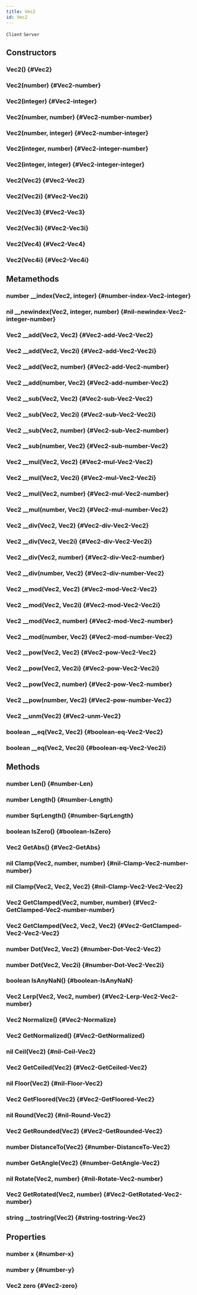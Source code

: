 ```yaml
---
title: Vec2
id: Vec2
---
```

`Client`
`Server`

## Constructors

### Vec2() {#Vec2}

### Vec2(number) {#Vec2-number}

### Vec2(integer) {#Vec2-integer}

### Vec2(number, number) {#Vec2-number-number}

### Vec2(number, integer) {#Vec2-number-integer}

### Vec2(integer, number) {#Vec2-integer-number}

### Vec2(integer, integer) {#Vec2-integer-integer}

### Vec2(Vec2) {#Vec2-Vec2}

### Vec2(Vec2i) {#Vec2-Vec2i}

### Vec2(Vec3) {#Vec2-Vec3}

### Vec2(Vec3i) {#Vec2-Vec3i}

### Vec2(Vec4) {#Vec2-Vec4}

### Vec2(Vec4i) {#Vec2-Vec4i}

## Metamethods

### number __index(Vec2, integer) {#number-index-Vec2-integer}

### nil __newindex(Vec2, integer, number) {#nil-newindex-Vec2-integer-number}

### Vec2 __add(Vec2, Vec2) {#Vec2-add-Vec2-Vec2}

### Vec2 __add(Vec2, Vec2i) {#Vec2-add-Vec2-Vec2i}

### Vec2 __add(Vec2, number) {#Vec2-add-Vec2-number}

### Vec2 __add(number, Vec2) {#Vec2-add-number-Vec2}

### Vec2 __sub(Vec2, Vec2) {#Vec2-sub-Vec2-Vec2}

### Vec2 __sub(Vec2, Vec2i) {#Vec2-sub-Vec2-Vec2i}

### Vec2 __sub(Vec2, number) {#Vec2-sub-Vec2-number}

### Vec2 __sub(number, Vec2) {#Vec2-sub-number-Vec2}

### Vec2 __mul(Vec2, Vec2) {#Vec2-mul-Vec2-Vec2}

### Vec2 __mul(Vec2, Vec2i) {#Vec2-mul-Vec2-Vec2i}

### Vec2 __mul(Vec2, number) {#Vec2-mul-Vec2-number}

### Vec2 __mul(number, Vec2) {#Vec2-mul-number-Vec2}

### Vec2 __div(Vec2, Vec2) {#Vec2-div-Vec2-Vec2}

### Vec2 __div(Vec2, Vec2i) {#Vec2-div-Vec2-Vec2i}

### Vec2 __div(Vec2, number) {#Vec2-div-Vec2-number}

### Vec2 __div(number, Vec2) {#Vec2-div-number-Vec2}

### Vec2 __mod(Vec2, Vec2) {#Vec2-mod-Vec2-Vec2}

### Vec2 __mod(Vec2, Vec2i) {#Vec2-mod-Vec2-Vec2i}

### Vec2 __mod(Vec2, number) {#Vec2-mod-Vec2-number}

### Vec2 __mod(number, Vec2) {#Vec2-mod-number-Vec2}

### Vec2 __pow(Vec2, Vec2) {#Vec2-pow-Vec2-Vec2}

### Vec2 __pow(Vec2, Vec2i) {#Vec2-pow-Vec2-Vec2i}

### Vec2 __pow(Vec2, number) {#Vec2-pow-Vec2-number}

### Vec2 __pow(number, Vec2) {#Vec2-pow-number-Vec2}

### Vec2 __unm(Vec2) {#Vec2-unm-Vec2}

### boolean __eq(Vec2, Vec2) {#boolean-eq-Vec2-Vec2}

### boolean __eq(Vec2, Vec2i) {#boolean-eq-Vec2-Vec2i}

## Methods

### number Len() {#number-Len}

### number Length() {#number-Length}

### number SqrLength() {#number-SqrLength}

### boolean IsZero() {#boolean-IsZero}

### Vec2 GetAbs() {#Vec2-GetAbs}

### nil Clamp(Vec2, number, number) {#nil-Clamp-Vec2-number-number}

### nil Clamp(Vec2, Vec2, Vec2) {#nil-Clamp-Vec2-Vec2-Vec2}

### Vec2 GetClamped(Vec2, number, number) {#Vec2-GetClamped-Vec2-number-number}

### Vec2 GetClamped(Vec2, Vec2, Vec2) {#Vec2-GetClamped-Vec2-Vec2-Vec2}

### number Dot(Vec2, Vec2) {#number-Dot-Vec2-Vec2}

### number Dot(Vec2, Vec2i) {#number-Dot-Vec2-Vec2i}

### boolean IsAnyNaN() {#boolean-IsAnyNaN}

### Vec2 Lerp(Vec2, Vec2, number) {#Vec2-Lerp-Vec2-Vec2-number}

### Vec2 Normalize() {#Vec2-Normalize}

### Vec2 GetNormalized() {#Vec2-GetNormalized}

### nil Ceil(Vec2) {#nil-Ceil-Vec2}

### Vec2 GetCeiled(Vec2) {#Vec2-GetCeiled-Vec2}

### nil Floor(Vec2) {#nil-Floor-Vec2}

### Vec2 GetFloored(Vec2) {#Vec2-GetFloored-Vec2}

### nil Round(Vec2) {#nil-Round-Vec2}

### Vec2 GetRounded(Vec2) {#Vec2-GetRounded-Vec2}

### number DistanceTo(Vec2) {#number-DistanceTo-Vec2}

### number GetAngle(Vec2) {#number-GetAngle-Vec2}

### nil Rotate(Vec2, number) {#nil-Rotate-Vec2-number}

### Vec2 GetRotated(Vec2, number) {#Vec2-GetRotated-Vec2-number}

### string __tostring(Vec2) {#string-tostring-Vec2}

## Properties

### number x {#number-x}

### number y {#number-y}

### Vec2 zero {#Vec2-zero}


